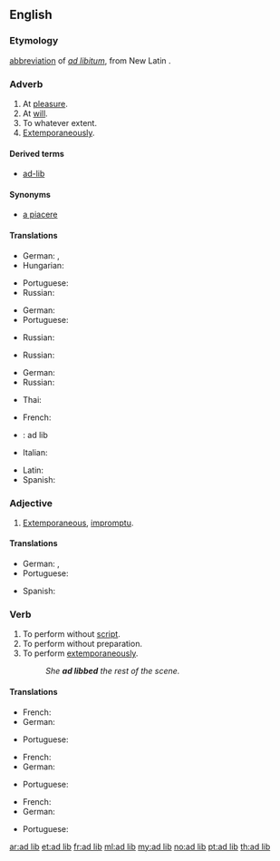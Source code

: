 {{also|ad-lib}}
==English==

===Etymology===
[[abbreviation]] of ''[[ad libitum]]'', from New Latin {{term|ad|lang=la}} {{term|libitum|lang=la}}.

===Adverb===
{{en-adv|head=[[ad]] [[lib]]}}

# At [[pleasure]].
# At [[will]].
# To whatever extent.
# [[extemporaneously|Extemporaneously]].

====Derived terms====
* [[ad-lib]]

====Synonyms====
* [[a piacere]]

====Translations====
{{trans-top|at pleasure}}
* German: {{t+|de|beliebig}}, {{t+|de|nach}} {{t+|de|Herzenslust|m}}
* Hungarian: {{t|hu|tetszés szerint}}
{{trans-mid}}
* Portuguese: {{t|pt|à vontade}}
* Russian: {{t|ru|как уго́дно}}
{{trans-bottom}}

{{trans-top|at will}}
* German: {{t+|de|beliebig}}
* Portuguese: {{t|pt|à vontade}}
{{trans-mid}}
* Russian: {{t|ru|[[по]] [[желание|жела́нию]]}}
{{trans-bottom}}

{{trans-top|to whatever extent}}
* Russian: {{t|ru|ско́лько уго́дно}}
{{trans-mid}}
{{trans-bottom}}

{{trans-top|extemporaneously}}
* German: {{t|de|improvisiert}}
* Russian: {{t+|ru|экспромт|alt=экспро́мтом}}
{{trans-mid}}
* Thai: {{t|th|พูดกลอนสด|tr=pôot glon sòt}}
{{trans-bottom}}

{{checktrans-top}}
* French: {{t-check|fr|à discrétion}}
* {{ttbc|ia}}: ad lib
* Italian: {{t-check|it|a volontà}}
{{trans-mid}}
* Latin: {{t-check|la|ad libitum}}
* Spanish: {{t-check|es|a voluntad}}
{{trans-bottom}}

===Adjective===
{{en-adj}}

# [[extemporaneous|Extemporaneous]], [[impromptu]].

====Translations====
{{trans-top|extemporaneous}}
* German: {{t|de|improvisiert}}, {{t|de|unvorbereitet}}
* Portuguese: {{t|pt|improvisado}}
{{trans-mid}}
* Spanish: {{t+|es|improvisado}}
{{trans-bottom}}

===Verb===
{{en-verb|ad libb}}

# To perform without [[script]].
# To perform without preparation.
# To perform [[extemporaneously]].
#: ''She '''ad libbed''' the rest of the scene.''

====Translations====
{{trans-top|to perform without script}}
* French: {{t+|fr|improviser}}
* German: {{t+|de|improvisieren}}
{{trans-mid}}
* Portuguese: {{t|pt|improvisar}}
{{trans-bottom}}

{{trans-top|to perform without preparation}}
* French: {{t+|fr|improviser}}
* German: {{t+|de|improvisieren}}
{{trans-mid}}
* Portuguese: {{t|pt|improvisar}}
{{trans-bottom}}

{{trans-top|to perform extemporaneously}}
* French: {{t+|fr|improviser}}
* German: {{t+|de|improvisieren}}
{{trans-mid}}
* Portuguese: {{t|pt|improvisar}}
{{trans-bottom}}

[[ar:ad lib]]
[[et:ad lib]]
[[fr:ad lib]]
[[ml:ad lib]]
[[my:ad lib]]
[[no:ad lib]]
[[pt:ad lib]]
[[th:ad lib]]